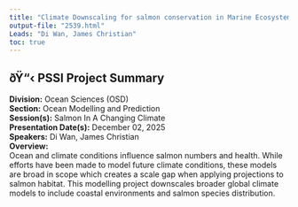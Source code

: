 ```yaml
---
title: "Climate Downscaling for salmon conservation in Marine Ecosystems"
output-file: "2539.html"
Leads: "Di Wan, James Christian"
toc: true
---
```


## ðŸ“‹ PSSI Project Summary

**Division:** Ocean Sciences (OSD)  
**Section:** Ocean Modelling and Prediction  
**Session(s):** Salmon In A Changing Climate  
**Presentation Date(s):** December 02, 2025  
**Speakers:** Di Wan, James Christian  
**Overview:**  
Ocean and climate conditions influence salmon numbers and health. While efforts have been made to model future climate conditions, these models are broad in scope which creates a scale gap when applying projections to salmon habitat. This modelling project downscales broader global climate models to include coastal environments and salmon species distribution.   


